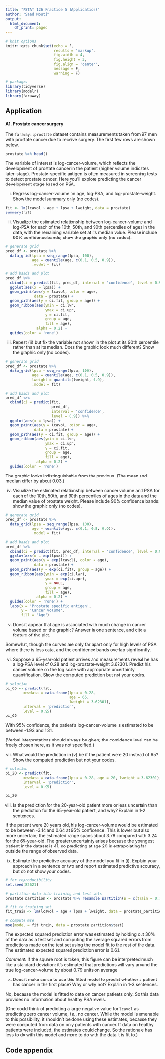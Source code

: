 ```yaml
---
title: "PSTAT 126 Practice 5 (Application)"
author: "Saad Mouti"
output:
  html_document:
    df_print: paged
---
```


```r
# knit options
knitr::opts_chunk$set(echo = F,
                      results = 'markup',
                      fig.width = 4,
                      fig.height = 3,
                      fig.align = 'center',
                      message = F,
                      warning = F)

# packages
library(tidyverse)
library(modelr)
library(faraway)
```

## Application

#### A1. Prostate cancer surgery

The `faraway::prostate` dataset contains measurements taken from 97 men with prostate cancer due to receive surgery. The first few rows are shown below.
```r
prostate %>% head()
```
The variable of interest is log-cancer-volume, which reflects the development of prostate cancer in the patient (higher volume indicates later-stage). Prostate-specific antigen is often measured in screening tests to detect prostate cancer. Here you'll explore predicting the cancer development stage based on PSA.

i. Regress log-cancer-volume on age, log-PSA, and log-prostate-weight. Show the model summary only (no codes).
```r
fit <- lm(lcavol ~ age + lpsa + lweight, data = prostate)
summary(fit)
```

ii. Visualize the estimated relationship between log-cancer-volume and log-PSA for each of the 10th, 50th, and 90th percentiles of ages in the data, with the remaining variable set at its median value. Please include 90% confidence bands; show the graphic only (no codes).

```r
# generate grid
pred_df <- prostate %>%
  data_grid(lpsa = seq_range(lpsa, 100),
            age = quantile(age, c(0.1, 0.5, 0.9)),
            .model = fit) 

# add bands and plot
pred_df %>%
  cbind(ci = predict(fit, pred_df, interval = 'confidence', level = 0.9)) %>%
  ggplot(aes(x = lpsa)) +
  geom_point(aes(y = lcavol, color = age), 
             data = prostate) +
  geom_path(aes(y = ci.fit, group = age)) +
  geom_ribbon(aes(ymin = ci.lwr, 
                  ymax = ci.upr, 
                  y = ci.fit, 
                  group = age,
                  fill = age),
              alpha = 0.2) +
  guides(color = 'none')
```

iii. Repeat (ii) but fix the variable not shown in the plot at its 90th percentile rather than at its median. Does the graphic look much different? Show the graphic only (no codes).
```r
# generate grid
pred_df <- prostate %>%
  data_grid(lpsa = seq_range(lpsa, 100),
            age = quantile(age, c(0.1, 0.5, 0.9)),
            lweight = quantile(lweight, 0.9),
            .model = fit) 

# add bands and plot
pred_df %>%
  cbind(ci = predict(fit, 
                     pred_df,
                     interval = 'confidence', 
                     level = 0.9)) %>%
  ggplot(aes(x = lpsa)) +
  geom_point(aes(y = lcavol, color = age), 
             data = prostate) +
  geom_path(aes(y = ci.fit, group = age)) +
  geom_ribbon(aes(ymin = ci.lwr, 
                  ymax = ci.upr, 
                  y = ci.fit, 
                  group = age,
                  fill = age),
              alpha = 0.2) +
  guides(color = 'none')
```

The graphic looks indistinguishable from the previous. (The mean and median differ by about 0.03.)

iv. Visualize the estimated relationship between cancer volume and PSA for each of the 10th, 50th, and 90th percentiles of ages in the data and the median value of prostate weight. Please include 90% confidence bands; show the graphic only (no codes).

```r
# generate grid
pred_df <- prostate %>%
  data_grid(lpsa = seq_range(lpsa, 100),
            age = quantile(age, c(0.1, 0.5, 0.9)),
            .model = fit) 

# add bands and plot
pred_df %>%
  cbind(ci = predict(fit, pred_df, interval = 'confidence', level = 0.9)) %>%
  ggplot(aes(x = exp(lpsa))) +
  geom_point(aes(y = exp(lcavol), color = age), 
             data = prostate) +
  geom_path(aes(y = exp(ci.fit), group = age)) +
  geom_ribbon(aes(ymin = exp(ci.lwr), 
                  ymax = exp(ci.upr), 
                  y = NULL, 
                  group = age,
                  fill = age),
              alpha = 0.2) +
  guides(color = 'none') +
  labs(x = 'Prostate specific antigen',
       y = 'Cancer volume',
       fill = 'Age')
```

v. Does it appear that age is associated with much change in cancer volume based on the graphic? Answer in one sentence, and cite a feature of the plot.

Somewhat, though the curves are only far apart only for high levels of PSA where there is less data, and the confidence bands overlap signficantly.

vi. Suppose a 65-year-old patient arrives and measurements reveal he has a log-PSA level of 0.28 and log-prostate-weight 3.62301. Predict his cancer volume on the log scale with appropriate uncertainty quantification. Show the computed prediction but not your codes.
```r
# solution
pi_65 <- predict(fit,
        newdata = data.frame(lpsa = 0.28, 
                             age = 65, 
                             lweight = 3.62301),
        interval = 'prediction',
        level = 0.95)
pi_65
```
With 95% confidence, the patient's log-cancer-volume is estimated to be between -1.93 and 1.31.

(Verbal interpretations should always be given; the confidence level can be freely chosen here, as it was not specified.)

vii. What would the prediction in (v) be if the patient were 20 instead of 65? Show the computed prediction but not your codes.
```r
# solution
pi_20 <- predict(fit,
        newdata = data.frame(lpsa = 0.28, age = 20, lweight = 3.62301),
        interval = 'prediction',
        level = 0.95)

pi_20
```

viii. Is the prediction for the 20-year-old patient more or less uncertain than the prediction for the 65-year-old patient, and why? Explain in 1-2 sentences.

If the patient were 20 years old, his log-cancer-volume would be estimated to be between -3.14 and 0.64 at 95% confidence. This is lower but also more uncertain; the estimated range spans about 3.78 compared with 3.24 for the 65-year-old. The greater uncertainty arises because the youngest patient in the dataset is 41, so predicting at age 20 is extrapolating far outside the range of observed data.

ix. Estimate the predictive accuracy of the model you fit in (i). Explain your approach in a sentence or two and report estimated predictive accuracy, but do not show your codes.
```r
# for reproducibility
set.seed(82621)

# partition data into training and test sets
prostate_partition <- prostate %>% resample_partition(p = c(train = 0.7, test = 0.3))

# fit to training set
fit_train <- lm(lcavol ~ age + lpsa + lweight, data = prostate_partition$train)

# compute mse
mse(model = fit_train, data = prostate_partition$test)
```

The expected squared prediction error was estimated by holding out 30% of the data as a test set and computing the average squared errors from predictions made on the test set using the model fit to the rest of the data. The estimated expected squared prediction error is 0.63. 

*Comment:* If the square root is taken, this figure can be interpreted much like a standard deviation: it's estimated that predictions will vary around the true log-cancer-volume by about 0.79 units on average.

x. Does it make sense to use this fitted model to predict whether a patient has cancer in the first place? Why or why not? Explain in 1-3 sentences. 

No, because the model is fitted to data on cancer patients only. So this data provides no information about healthy PSA levels.

(One could think of predicting a large negative value for `lcavol` as predicting zero cancer volume, *i.e.*, no cancer. While the model is amenable to this possibility, it shouldn't be done using these estimates, because they were computed from data on only patients with cancer. If data on healthy patients were included, the estimates could change. So the rationale has less to do with this model and more to do with the data it is fit to.)

\newpage
## Code appendix

```r
```